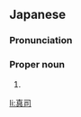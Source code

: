 ==Japanese==
{{ja-kanjitab|しん|じ}}

===Pronunciation===
{{ja-pron|しんじ}}

===Proper noun===
{{ja-pos|proper|しんじ}}

# {{given name|male|lang=ja|sort=しんじ}}

[[li:真司]]